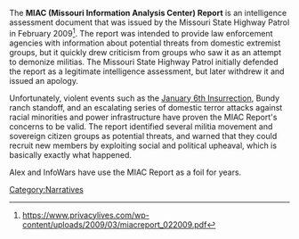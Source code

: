 The '''MIAC (Missouri Information Analysis Center) Report''' is an intelligence assessment document that was issued by the Missouri State Highway Patrol in February 2009<ref>https://www.privacylives.com/wp-content/uploads/2009/03/miacreport_022009.pdf</ref>. The report was intended to provide law enforcement agencies with information about potential threats from domestic extremist groups, but it quickly drew criticism from groups who saw it as an attempt to demonize militias. The Missouri State Highway Patrol initially defended the report as a legitimate intelligence assessment, but later withdrew it and issued an apology.

Unfortunately, violent events such as the [[January 6th Insurrection]], Bundy ranch standoff, and an escalating series of domestic terror attacks against racial minorities and power infrastructure have proven the MIAC Report's concerns to be valid. The report identified several militia movement and sovereign citizen groups as potential threats, and warned that they could recruit new members by exploiting social and political upheaval, which is basically exactly what happened.

Alex and InfoWars have use the MIAC Report as a foil for years.

[[Category:Narratives]]
